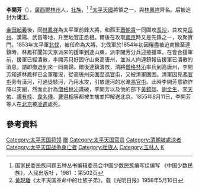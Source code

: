 {{Otheruses|other=名为李開芳的其他人物|李開芳 (消歧義)}}
'''李開芳'''（{{bd|？||1855年|catIdx=L李}}），[[廣西|廣西]][[玉林|鬱林州]]人，[[壮族|壮族]]，<ref>国家民委民族问题五种丛书编辑委员会中国少数民族编写组编写 《中国少数民族》，人民出版社 ，1981 ：第502页</ref> <ref>[[黄現璠|黄現璠]]《太平天国革命中的壮族子弟》，载《光明日报》1956年5月10日</ref>[[太平天國|太平天國]]將領之一，與[[林鳳祥|林鳳祥]]齊名。后被追封为'''请王'''。

[[金田起義|金田起義]]後，同[[林鳳祥|林鳳祥]]為太平軍前鋒大將，和西王[[蕭朝貴|蕭朝貴]]一同圍攻[[長沙|長沙]]，並攻克[[岳州|岳州]]、漢陽、武昌等地，升至地官正丞相。爾後在攻取[[南京|南京]]時又是先鋒之一，攻聚寶門。1853年太平軍[[北伐_(太平天國)|北伐]]，被任命為大將。北伐軍於1854年初因糧盡被迫南撤至連鎮時，林鳳祥聞知天京派來的援軍到達山東，派李開芳分兵迎接援軍。在會合援軍前，援軍已經潰散，李開芳只好固守山東高唐州，並派人向連鎮報告援軍已潰散的消息，請即撤退到來一同南歸。爾後連鎮潰敗，清將[[僧格林沁|僧格林沁]]率兵到高唐州，李開芳知道林鳳祥已全軍覆沒，從高唐州突圍至[[馮官屯|馮官屯]]，又被清軍圍困。清軍因見[[馮官屯|馮官屯]]旁有漢河，可通徒駭河，乃用水攻，引放運河的水淹[[馮官屯|馮官屯]]。此時李開芳意欲詐降以突圍，然而此計為[[僧格林沁|僧格林沁]]識破，李開芳以及他的部下[[黃懿瑞|黃懿瑞]]、[[謝金生|謝金生]]、[[李天佑_(太平天國)|李天佑]]、[[譚有桂|譚有桂]]、[[韋名傳|韋名傳]]、[[曹得相|曹得相]]等都被生擒並押解送北京。1855年6月11日，李開芳等人在[[北京|北京]]被[[凌遲|凌遲]]處死。
{{文庫|曾水源林鳳祥李開芳報告西王蕭朝貴中炮傷重上東王楊秀清等禀報}}

==參考資料==
{{reflist}}
{{太平天国|nocat}}

{{DEFAULTSORT:L}}
[[Category:太平天国将领|Category:太平天国将领]]
[[Category:太平天国诸王|赠]]
[[Category:太平天国官员|Category:太平天国官员]]
[[Category:清朝被處決者|Category:清朝被處決者]]
[[Category:太平天国战争身亡者|Category:太平天国战争身亡者]]
[[Category:壯族人|Category:壯族人]]
[[Category:玉林人|Category:玉林人]]
[[Category:李姓|K]]